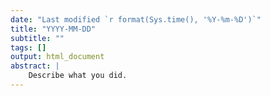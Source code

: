---
date: "Last modified `r format(Sys.time(), '%Y-%m-%D')`"
title: "YYYY-MM-DD"
subtitle: ""
tags: []
output: html_document
abstract: |
    Describe what you did.
---
